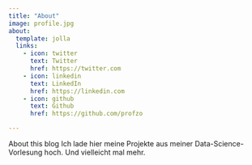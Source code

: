 ```yaml
---
title: "About"
image: profile.jpg
about:
  template: jolla
  links:
    - icon: twitter
      text: Twitter
      href: https://twitter.com
    - icon: linkedin
      text: LinkedIn
      href: https://linkedin.com
    - icon: github
      text: Github
      href: https://github.com/profzo

---
```


About this blog
Ich lade hier meine Projekte aus meiner Data-Science-Vorlesung hoch. 
Und vielleicht mal mehr.